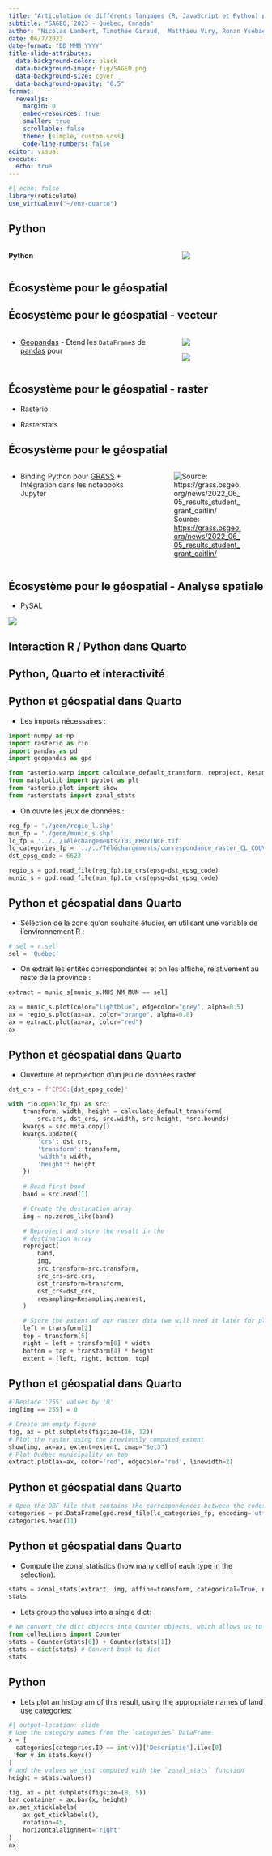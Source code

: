 ```yaml
---
title: "Articulation de différents langages (R, JavaScript et Python) pour la géovisualisation avec Quarto"
subtitle: "SAGEO, 2023 - Québec, Canada"
author: "Nicolas Lambert, Timothée Giraud,  Matthieu Viry, Ronan Ysebaert"
date: 06/7/2023
date-format: "DD MMM YYYY"
title-slide-attributes:
  data-background-color: black
  data-background-image: fig/SAGEO.png
  data-background-size: cover
  data-background-opacity: "0.5"
format:
  revealjs:
    margin: 0
    embed-resources: true
    smaller: true
    scrollable: false
    theme: [simple, custom.scss]
    code-line-numbers: false
editor: visual
execute:
  echo: true
---
```


```r
#| echo: false
library(reticulate)
use_virtualenv("~/env-quarto")
```


## Python

:::: {.columns}

::: {.column width="66%"}
**Python**
:::

::: {.column width="33%"}
![](./fig/logo-python.png)
:::

::::

## Écosystème pour le géospatial


## Écosystème pour le géospatial - vecteur

:::: {.columns}

::: {.column width="66%"}
- [Geopandas](https://geopandas.org/) - Étend les `DataFrame`s de [pandas](https://pandas.pydata.org/) pour 

:::

::: {.column width="33%"}
![](./fig/logo-pandas.svg)

![](./fig/logo_geopandas.svg)
:::

::::

## Écosystème pour le géospatial - raster

- Rasterio

- Rasterstats

## Écosystème pour le géospatial

:::: {.columns}

::: {.column width="55%"}
- Binding Python pour [GRASS](https://grass.osgeo.org/grass82/manuals/libpython/index.html) + Intégration dans les notebooks Jupyter
:::

::: {.column width="45%"}
![Source: [https://grass.osgeo.org/news/2022_06_05_results_student_grant_caitlin/](https://grass.osgeo.org/news/2022_06_05_results_student_grant_caitlin/)](./fig/grass_jupyter_combo_vis.png)


:::

::::

## Écosystème pour le géospatial - Analyse spatiale

- [PySAL](https://pysal.org/)

![](./fig/logo-pysal.png)

## Interaction R / Python dans Quarto

## Python, Quarto et interactivité


## Python et géospatial dans Quarto

- Les imports nécessaires :

```python
import numpy as np
import rasterio as rio
import pandas as pd
import geopandas as gpd

from rasterio.warp import calculate_default_transform, reproject, Resampling
from matplotlib import pyplot as plt
from rasterio.plot import show
from rasterstats import zonal_stats
```

- On ouvre les jeux de données :

```python
reg_fp = './geom/regio_l.shp'
mun_fp = './geom/munic_s.shp'
lc_fp = '../../Téléchargements/T01_PROVINCE.tif'
lc_categories_fp = '../../Téléchargements/correspondance_raster_CL_COUV.dbf'
dst_epsg_code = 6623

regio_s = gpd.read_file(reg_fp).to_crs(epsg=dst_epsg_code)
munic_s = gpd.read_file(mun_fp).to_crs(epsg=dst_epsg_code)
```

## Python et géospatial dans Quarto

- Séléction de la zone qu'on souhaite étudier, en utilisant une variable de l'environnement R :

```python
# sel = r.sel
sel = 'Québec'
```

- On extrait les entités correspondantes et on les affiche, relativement au reste de la province :

```python
extract = munic_s[munic_s.MUS_NM_MUN == sel]

ax = munic_s.plot(color="lightblue", edgecolor="grey", alpha=0.5)
ax = regio_s.plot(ax=ax, color="orange", alpha=0.8)
ax = extract.plot(ax=ax, color="red")
ax
```

## Python et géospatial dans Quarto

- Ouverture et reprojection d'un jeu de données raster

```python
dst_crs = f'EPSG:{dst_epsg_code}'

with rio.open(lc_fp) as src:
    transform, width, height = calculate_default_transform(
        src.crs, dst_crs, src.width, src.height, *src.bounds)
    kwargs = src.meta.copy()
    kwargs.update({
        'crs': dst_crs,
        'transform': transform,
        'width': width,
        'height': height
    })
    
    # Read first band
    band = src.read(1)

    # Create the destination array
    img = np.zeros_like(band)

    # Reproject and store the result in the
    # destination array
    reproject(
        band,
        img,
        src_transform=src.transform,
        src_crs=src.crs,
        dst_transform=transform,
        dst_crs=dst_crs,
        resampling=Resampling.nearest,
    )

    # Store the extent of our raster data (we will need it later for plotting)
    left = transform[2]
    top = transform[5]
    right = left + transform[0] * width
    bottom = top + transform[4] * height
    extent = [left, right, bottom, top]
```

## Python et géospatial dans Quarto

```python
# Replace '255' values by '0'
img[img == 255] = 0

# Create an empty figure
fig, ax = plt.subplots(figsize=(16, 12))
# Plot the raster using the previously computed extent
show(img, ax=ax, extent=extent, cmap="Set3")
# Plot Québec municipality on top
extract.plot(ax=ax, color='red', edgecolor='red', linewidth=2)

```

## Python et géospatial dans Quarto

```python
# Open the DBF file that contains the correspondences between the codes and the names of land use categories:
categories = pd.DataFrame(gpd.read_file(lc_categories_fp, encoding='utf-8')[['ID', 'CL_COUV', 'Descriptio']])
categories.head(11)
```

## Python et géospatial dans Quarto

- Compute the zonal statistics (how many cell of each type in the selection):

```python
stats = zonal_stats(extract, img, affine=transform, categorical=True, nodata=0)
stats
```

- Lets group the values into a single dict:

```python
# We convert the dict objects into Counter objects, which allows us to add them up by simply using the "+" operator.
from collections import Counter
stats = Counter(stats[0]) + Counter(stats[1])
stats = dict(stats) # Convert back to dict
stats
```

## Python

- Lets plot an histogram of this result, using the appropriate names of land use categories:

```python
#| output-location: slide 
# Use the category names from the `categories` DataFrame
x = [
  categories[categories.ID == int(v)]['Descriptio'].iloc[0]
  for v in stats.keys()
]
# and the values we just computed with the `zonal_stats` function
height = stats.values()

fig, ax = plt.subplots(figsize=(8, 5))
bar_container = ax.bar(x, height)
ax.set_xticklabels(
    ax.get_xticklabels(),
    rotation=45,
    horizontalalignment='right'
)
ax
```

